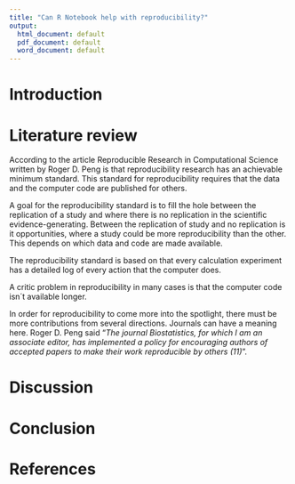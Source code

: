 ```yaml
---
title: "Can R Notebook help with reproducibility?"
output:
  html_document: default
  pdf_document: default
  word_document: default
---
```


# Introduction



# Literature review

According to the article Reproducible Research in Computational Science written by Roger D. Peng is that reproducibility research has an achievable minimum standard. This standard for reproducibility requires that the data and the computer code are published for others.

A goal for the reproducibility standard is to fill the hole between the replication of a study and where there is no replication in the scientific evidence-generating. Between the replication of study and no replication is it opportunities, where a study could be more reproducibility than the other. This depends on which data and code are made available.

The reproducibility standard is based on that every calculation experiment has a detailed log of every action that the computer does.

A critic problem in reproducibility in many cases is that the computer code isn´t available longer.

In order for reproducibility to come more into the spotlight, there must be more contributions from several directions. Journals can have a meaning here. Roger D. Peng said "*The journal Biostatistics, for which I am an associate editor, has implemented a policy for encouraging authors of accepted papers to make their work reproducible by others (11)*".

# Discussion

# Conclusion

# References
